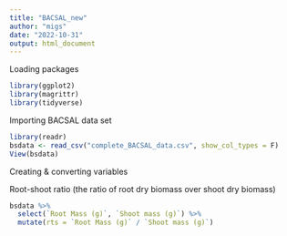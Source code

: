 ```yaml
---
title: "BACSAL_new"
author: "migs"
date: "2022-10-31"
output: html_document
---
```

Loading packages
```r
library(ggplot2)
library(magrittr)
library(tidyverse)

```



Importing BACSAL data set
```r

library(readr)
bsdata <- read_csv("complete_BACSAL_data.csv", show_col_types = F)
View(bsdata)

```

Creating & converting variables

Root-shoot ratio (the ratio of root dry biomass over shoot dry biomass)
```r
bsdata %>% 
  select(`Root Mass (g)`, `Shoot mass (g)`) %>% 
  mutate(rts = `Root Mass (g)` / `Shoot mass (g)`)

```
















